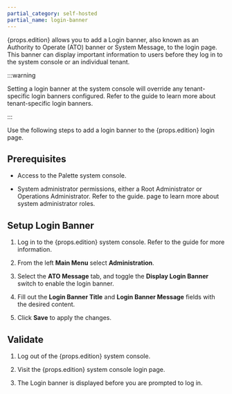 ```yaml
---
partial_category: self-hosted
partial_name: login-banner
---
```





{props.edition} allows you to add a Login banner, also known as an Authority to Operate (ATO) banner or System Message, to the login page. This banner can display important information to users before they log in to the system console or an individual tenant.


:::warning

Setting a login banner at the system console will override any tenant-specific login banners configured. Refer to the <VersionedLink text="Tenant Login Banner" edition={props.edition}  url="/tenant-settings/login-banner/"/> guide to learn more about tenant-specific login banners.

:::


Use the following steps to add a login banner to the {props.edition} login page.

## Prerequisites

- Access to the Palette system console.
<!-- prettier-ignore -->
- System administrator permissions, either a Root Administrator or Operations Administrator. Refer to the 
  <PaletteVertexUrlMapper
     edition={props.edition}
     text="System Administrators"
     url="/system-management/account-management"
   /> guide. page to learn more about system administrator roles.




## Setup Login Banner


<!-- prettier-ignore -->
1. Log in to the {props.edition} system console. Refer to the
    <PaletteVertexUrlMapper
        edition={props.edition}
        text="Access Palette System Console"
        url="/#access-palette"
      /> guide for more information.

2. From the left **Main Menu** select **Administration**.

3. Select the **ATO Message** tab, and toggle the **Display Login Banner** switch to enable the login banner.

4. Fill out the **Login Banner Title** and **Login Banner Message** fields with the desired content.

5. Click **Save** to apply the changes.

## Validate

1. Log out of the {props.edition}  system console.

2. Visit the {props.edition}  system console login page.

3. The Login banner is displayed before you are prompted to log in.






